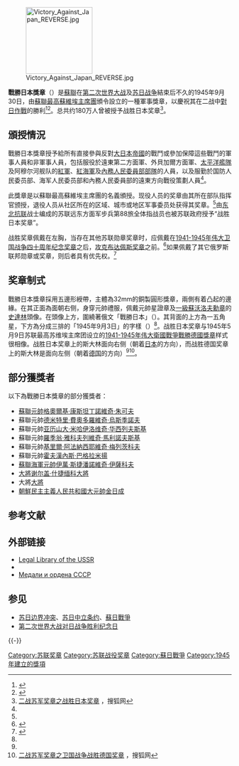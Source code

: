 {{Infobox military award
|name= 戰勝日本獎章
|image=[[File:Victory_Against_Japan_OBVERSE.jpg|200px]]
|caption= 戰勝日本獎章（正面）
|awarded_by={{flag|USSR}} 
|type= 戰役獎章
|eligibility=蘇聯公民
|for=直接參與反對[[大日本帝国|日本]]的戰鬥或參加保障這些戰鬥的軍事人員及其他人員
|campaign=[[苏日战争|苏日战争]]
|status=不再授予
|description=
|clasps=
|established=1945年9月30日
|first_award=
|last_award=
|total=1,831,000
|posthumous=
|recipients=
|individual=
|higher= [[1941-1945年伟大卫国战争四十周年纪念奖章|1941-1945年伟大卫国战争四十周年纪念奖章]]
|same=
|lower= [[攻克布達佩斯獎章|攻克布達佩斯獎章]]
|related=
|image2=[[File:Victoryjapan_rib.png|80px]]
|caption2=戰勝日本獎章章略
}}

[[File:Victory_Against_Japan_REVERSE.jpg|150px]]

'''戰勝日本獎章'''（{{lang-ru|Медаль «За победу над Японией»}}）是[[蘇聯|蘇聯]]在[[第二次世界大战|第二次世界大战]]及[[苏日战争|苏日战争]]結束后不久的1945年9月30日，由[[蘇聯最高蘇維埃主席團|蘇聯最高蘇維埃主席團]]頒令設立的一種軍事獎章，以慶祝其在二战中[[蘇日戰爭|對日作戰]]的勝利<ref name="rj">{{cite book |author = 唐思、謝亮 |title = 《號角：世界經典制服勳章藝術》|location = 北京 |publisher = [[中國長安出版社|中國長安出版社]] |year = 2013 |pages = 第190-192頁 |ISBN = 978-7-5107-0679-0}}</ref><ref name="japan">{{cite web |authorlink = Russian Government |title = Decree of the Presidium of the Supreme Soviet of the USSR of September 30, 1945 |publisher = Legal Library of the USSR |date = 1945-09-30 |url = http://www.libussr.ru/doc_ussr/ussr_4566.htm |language = ru |accessdate = 2012-03-06 |archive-date = 2014-07-14 |archive-url = https://web.archive.org/web/20140714203624/http://www.libussr.ru/doc_ussr/ussr_4566.htm |dead-url = no }}</ref>。总共约180万人曾被授予战胜日本奖章<ref name=sohu>[http://mil.sohu.com/20150505/n412440739.shtml 二战苏军奖章之战胜日本奖章] {{Wayback|url=http://mil.sohu.com/20150505/n412440739.shtml |date=20200406114347 }}，搜狐网</ref>。

==頒授情況==
戰勝日本獎章授予給所有直接參與反對[[大日本帝國|大日本帝國]]的戰鬥或參加保障這些戰鬥的軍事人員和非軍事人員，包括服役於遠東第二方面軍、外貝加爾方面軍、[[太平洋艦隊|太平洋艦隊]]及阿穆尔河舰队的[[蘇聯紅軍|紅軍]]、[[紅海軍|紅海軍]]及[[內務人民委員部|內務人民委員部部隊]]的人員，以及服勤於国防人民委员部、海军人民委员部和內務人民委員部的遠東方向戰役策劃人員<ref name="japan" />。

此獎章是以蘇聯最高蘇維埃主席團的名義頒授。现役人员的奖章由其所在部队指挥官颁授，退役人员从社区所在的区域、城市或地区军事委员处获得其奖章。<ref name="japan" />由[[东北抗联|东北抗联]]战士编成的苏联远东方面军步兵第88旅全体指战员也被苏联政府授予“战胜日本奖章”。

战胜奖章佩戴在左胸，当存在其他苏联勋章奖章时，应佩戴在[[1941-1945年伟大卫国战争四十周年纪念奖章|1941-1945年伟大卫国战争四十周年纪念奖章]]之后，[[攻克布达佩斯奖章|攻克布达佩斯奖章]]之前。<ref name="Multi amendments">{{cite web | authorlink = Russian Government | title = Decree of the Presidium of the Supreme Soviet of the USSR of  July 18, 1980 № 2523-X | publisher = Legal Library of the USSR | date = 1980-07-18 | url = http://www.libussr.ru/doc_ussr/usr_10402.htm | language = ru | accessdate = 2012-03-06 | archive-date = 2014-01-01 | archive-url = https://web.archive.org/web/20140101064105/http://www.libussr.ru/doc_ussr/usr_10402.htm | dead-url = no }}</ref>如果佩戴了其它俄罗斯联邦勋章或奖章，则后者具有优先权。<ref name="decree1099">{{cite web | authorlink = Russian Government | title = Decree of the President of the Russian Federation of September 7, 2010 No 1099 | publisher = Russian Gazette | date = 2010-09-07 | url = http://www.rg.ru/2010/09/15/nagrady-dok.html | language = ru | accessdate = 2012-03-07 | archive-date = 2016-03-10 | archive-url = https://web.archive.org/web/20160310205827/http://rg.ru/2010/09/15/nagrady-dok.html | dead-url = no }}</ref>

==奖章制式==
戰勝日本獎章採用五邊形綬帶，主體為32mm的銅製圓形獎章，兩側有着凸起的邊緣。在其正面為面朝右侧，身穿元帥禮服，佩戴元帥星證章及[[蘇沃洛夫勳章|一級蘇沃洛夫勳章]]的[[史達林|史達林]]頭像。在頭像上方，圍繞著俄文「戰勝日本」（{{lang|ru|«ЗА ПОБЕДУ НАД ЯПОНИЕЙ»}}）。其背面的上方為一五角星，下方為分成三排的「1945年9月3日」的字樣（{{lang|ru|«3 СЕНТЯБРЯ 1945»}}）<ref name="japan" />。战胜日本奖章与1945年5月9日苏联最高苏维埃主席团设立的[[1941-1945年伟大衛國戰爭戰勝德國獎章|1941-1945年伟大衛國戰爭戰勝德國獎章]]样式很相像。战胜日本奖章上的斯大林面向右侧（朝着[[日本|日本]]的方向），而战胜德国奖章上的斯大林是面向左侧（朝着[[德国|德国]]的方向）<ref name=sohu /><ref>[http://mil.sohu.com/20150504/n412350342.shtml 二战苏军奖章之卫国战争战胜德国奖章] {{Wayback|url=http://mil.sohu.com/20150504/n412350342.shtml |date=20200406114352 }}，搜狐网</ref>。

== 部分獲獎者 ==
以下為戰勝日本獎章的部分獲獎者：
*[[蘇聯元帥|蘇聯元帥]][[格奧爾基·康斯坦丁諾維奇·朱可夫|格奧爾基·康斯坦丁諾維奇·朱可夫]]
*蘇聯元帥[[德米特里·費奧多羅維奇·烏斯季諾夫|德米特里·費奧多羅維奇·烏斯季諾夫]]
*蘇聯元帥[[亚历山大·米哈伊洛维奇·华西列夫斯基|亚历山大·米哈伊洛维奇·华西列夫斯基]]
*蘇聯元帥[[羅季翁·雅科夫列維奇·馬利諾夫斯基|羅季翁·雅科夫列維奇·馬利諾夫斯基]]
*蘇聯元帥[[基里爾·阿法納西耶維奇·梅列茨科夫|基里爾·阿法納西耶維奇·梅列茨科夫]]
*蘇聯元帥[[霍夫漢內斯·巴格拉米揚|霍夫漢內斯·巴格拉米揚]]
*[[蘇聯海軍元帥|蘇聯海軍元帥]][[伊萬·斯捷潘諾維奇·伊薩科夫|伊萬·斯捷潘諾維奇·伊薩科夫]]
*[[大将_(苏联)|大將]][[谢尔盖·什捷缅科|谢尔盖·什捷缅科]][[大将_(苏联)|大將]]
*大將{{link-en|謝苗·巴甫洛維奇·伊萬諾夫|Semion_Ivanov}}[[大将_(苏联)|大將]]
*[[朝鮮民主主義人民共和國軍官列表|朝鮮民主主義人民共和國大元帥]][[金日成|金日成]]

== 参考文献 ==
{{Reflist}}

== 外部链接 ==
* [http://www.libussr.ru  Legal Library of the USSR] {{Wayback|url=http://www.libussr.ru/ |date=20110930131124 }}
* {{commonscat-inline|Medal For the Victory Over Japan|Медаль «За победу над Японией»}}
* [http://mondvor.narod.ru/MPobJapn.html Медали и ордена СССР] {{Wayback|url=http://mondvor.narod.ru/MPobJapn.html |date=20210112130103 }}

== 参见 ==
{{Portal box|第二次世界大战|苏联}}
* [[苏日边界冲突|苏日边界冲突]]、[[苏日中立条约|苏日中立条约]]、[[蘇日戰爭|蘇日戰爭]]
* [[第二次世界大战对日战争胜利纪念日|第二次世界大战对日战争胜利纪念日]]

{{-}}
{{蘇聯勳獎與榮譽稱號}}

[[Category:苏联奖章|Category:苏联奖章]]
[[Category:苏联战役奖章|Category:苏联战役奖章]]
[[Category:蘇日戰爭|Category:蘇日戰爭]]
[[Category:1945年建立的獎項|Category:1945年建立的獎項]]